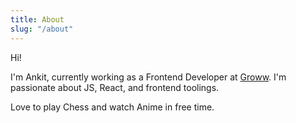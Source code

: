 ```yaml
---
title: About
slug: "/about"
---
```


Hi!

I'm Ankit, currently working as a Frontend Developer at [Groww](https://groww.in). I'm passionate about JS, React, and frontend toolings.

Love to play Chess and watch Anime in free time.